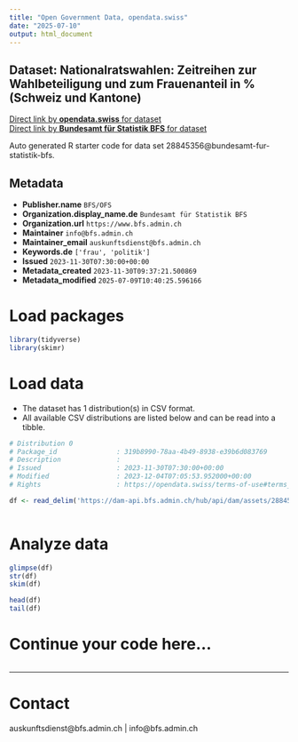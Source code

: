 ```yaml
---
title: "Open Government Data, opendata.swiss"
date: "2025-07-10"
output: html_document
---
```


## Dataset: Nationalratswahlen: Zeitreihen zur Wahlbeteiligung und zum Frauenanteil in % (Schweiz und Kantone)



[Direct link by **opendata.swiss** for dataset](https://opendata.swiss/de/dataset/nationalratswahlen-zeitreihen-zur-wahlbeteiligung-und-zum-frauenanteil-in-schweiz-und-kantone)<br>
[Direct link by **Bundesamt für Statistik BFS** for dataset](https://www.bfs.admin.ch/asset/de/sd-t-17.02-NRW2023-zeitreihen-frauen-beteiligung)

Auto generated R starter code for data set 28845356@bundesamt-fur-statistik-bfs.

## Metadata

- **Publisher.name** `BFS/OFS`
- **Organization.display_name.de** `Bundesamt für Statistik BFS`
- **Organization.url** `https://www.bfs.admin.ch`
- **Maintainer** `info@bfs.admin.ch`
- **Maintainer_email** `auskunftsdienst@bfs.admin.ch`
- **Keywords.de** `['frau', 'politik']`
- **Issued** `2023-11-30T07:30:00+00:00`
- **Metadata_created** `2023-11-30T09:37:21.500869`
- **Metadata_modified** `2025-07-09T10:40:25.596166`


# Load packages

```r

library(tidyverse)
library(skimr)

```

# Load data

-   The dataset has 1 distribution(s) in CSV format.
-   All available CSV distributions are listed below and can be read into a tibble.

```r

# Distribution 0
# Package_id               : 319b8990-78aa-4b49-8938-e39b6d083769
# Description              : 
# Issued                   : 2023-11-30T07:30:00+00:00
# Modified                 : 2023-12-04T07:05:53.952000+00:00
# Rights                   : https://opendata.swiss/terms-of-use#terms_by_ask

df <- read_delim('https://dam-api.bfs.admin.ch/hub/api/dam/assets/28845366/appendix')



```

# Analyze data

```r

glimpse(df)
str(df)
skim(df)

head(df)
tail(df)

```

# Continue your code here...

```r

```

------------------------------------------------------------------------

# Contact

auskunftsdienst@bfs.admin.ch | info@bfs.admin.ch
